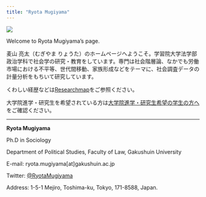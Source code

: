```yaml
---
title: "Ryota Mugiyama"
---
```


![](images/IMG_3657-edited-1536x960.png)

Welcome to Ryota Mugiyama's page.

麦山 亮太（むぎやま りょうた）のホームページへようこそ。学習院大学法学部政治学科で社会学の研究・教育をしています。専門は社会階層論、なかでも労働市場における不平等、世代間移動、家族形成などをテーマに、社会調査データの計量分析をもちいて研究しています。

くわしい経歴などは[Researchmap](https://researchmap.jp/mugiyama)をご参照ください。

大学院進学・研究生を希望されている方は[大学院進学・研究生希望の学生の方へ](students.html)をご確認ください。

***

**Ryota Mugiyama**

Ph.D in Sociology

Department of Political Studies, Faculty of Law, Gakushuin University

E-mail: ryota.mugiyama\[at\]gakushuin.ac.jp

Twitter: [\@RyotaMugiyama](https://twitter.com/RyotaMugiyama)

Address: 1-5-1 Mejiro, Toshima-ku, Tokyo, 171-8588, Japan.
